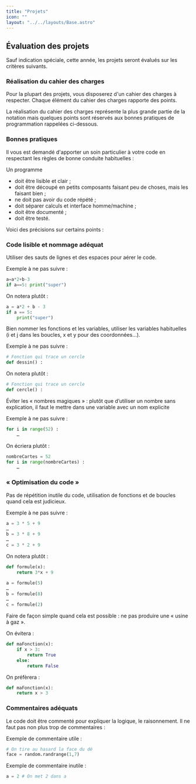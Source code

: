 ```yaml
---
title: "Projets"
icon: ""
layout: "../../layouts/Base.astro"
---
```


## Évaluation des projets

Sauf indication spéciale, cette année, les projets seront évalués sur les critères suivants.

### Réalisation du cahier des charges

Pour la plupart des projets, vous disposerez d'un cahier des charges à respecter. Chaque élément du cahier des charges rapporte des points.

La réalisation du cahier des charges représente la plus grande partie de la notation mais quelques points sont réservés aux bonnes pratiques de programmation rappelées ci-dessous.

### Bonnes pratiques

Il vous est demandé d'apporter un soin particulier à votre code en respectant les règles de bonne conduite habituelles :

Un programme

- doit être lisible et clair ;
- doit être découpé en petits composants faisant peu de choses, mais les faisant bien ;
- ne doit pas avoir du code répété ;
- doit séparer calculs et interface homme/machine ;
- doit être documenté ;
- doit être testé.

Voici des précisions sur certains points :

### Code lisible et nommage adéquat

Utiliser des sauts de lignes et des espaces pour aérer le code.

Exemple à ne pas suivre :

```python
a=a*2+b-3
if a==5: print("super")
```

On notera plutôt :

```python
a = a*2 + b - 3
if a == 5:
	print("super")
```

Bien nommer les fonctions et les variables, utiliser les variables habituelles (i et j dans les boucles, x et y pour des coordonnées…).

Exemple à ne pas suivre :

```python
# Fonction qui trace un cercle
def dessin() :
```

On notera plutôt :

```python
# Fonction qui trace un cercle
def cercle() :
```

Éviter les « nombres magiques » : plutôt que d’utiliser un nombre sans explication, il faut le mettre dans une variable avec un nom explicite

Exemple à ne pas suivre :

```python
for i in range(52) :
	…
```

On écriera plutôt :

```python
nombreCartes = 52
for i in range(nombreCartes) :
	…
```

### « Optimisation du code »

Pas de répétition inutile du code, utilisation de fonctions et de boucles quand cela est judicieux.

Exemple à ne pas suivre :

```python
a = 3 * 5 + 9
…
b = 3 * 8 + 9
…
c = 3 * 2 + 9
```

On notera plutôt :

```python
def formule(x):
	return 3*x + 9

a = formule(5)
…
b = formule(8)
…
c = formule(2)
```

Faire de façon simple quand cela est possible : ne pas produire une « usine à gaz ».

On évitera :

```python
def maFonction(x):
	if x > 3:
		return True
	else:
		return False
```

On préfèrera :

```python
def maFonction(x):
	return x > 3
```

### Commentaires adéquats

Le code doit être commenté pour expliquer la logique, le raisonnement. Il ne faut pas non plus trop de commentaires :

Exemple de commentaire utile :

```python
# On tire au hasard la face du dé
face = random.randrange(1,7)
```

Exemple de commentaire inutile :

```python
a = 2 # On met 2 dans a
```
